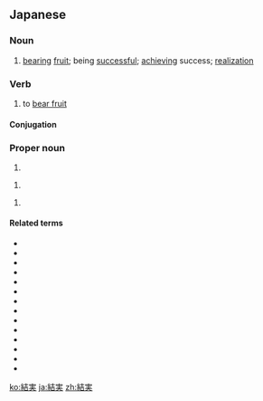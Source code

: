 ==Japanese==
{{ja-kanjitab|けつ|じつ|yomi=o}}

===Noun===
{{ja-noun|けつじつ|kyu=結實}}

# [[bearing]] [[fruit]]; being [[successful]]; [[achieving]] success; [[realization]]

===Verb===
{{ja-verb-suru|けつじつ|kyu=結實}}

# to [[bear fruit]]

====Conjugation====
{{ja-suru|けつじつ}}

===Proper noun===
{{ja-pos|みのり|proper}}

# {{given name|female|lang=ja|sort=みのり}}

{{ja-pos|ゆうみ|proper}}

# {{given name|female|lang=ja|sort=ゆうみ}}

{{ja-pos|ゆみ|proper}}

# {{given name|female|lang=ja|sort=ゆみ}}

====Related terms====
* {{ja-r|杏結実|^あゆみ}}
* {{ja-r|愛結実|^あゆみ}}
* {{ja-r|亜結実|^あゆみ}}
* {{ja-r|安結実|^あゆみ}}
* {{ja-r|小結実|^さゆみ}}
* {{ja-r|咲結実|^さゆみ}}
* {{ja-r|佐結実|^さゆみ}}
* {{ja-r|菜結実|^なゆみ}}
* {{ja-r|二結実|^ふゆみ}}
* {{ja-r|結実花|^ゆみか}}
* {{ja-r|結実江|^ゆみえ}}
* {{ja-r|結実彩|^ゆみさ}}
* {{ja-r|結実子|^ゆみこ}}
* {{ja-r|結実奈|^ゆみな}}

[[ko:結実]]
[[ja:結実]]
[[zh:結実]]